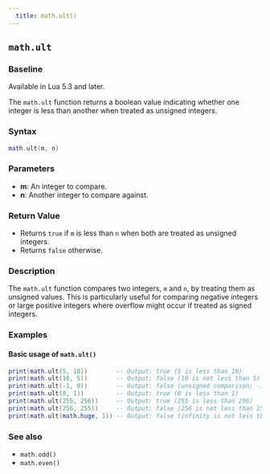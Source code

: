 ```yaml
---
  title: math.ult() 
---
```


## `math.ult`

### Baseline  
Available in Lua 5.3 and later.

The `math.ult` function returns a boolean value indicating whether one integer is less than another when treated as unsigned integers.

### Syntax  

```lua
math.ult(m, n)
```

### Parameters  

- **m**: An integer to compare.
- **n**: Another integer to compare against.

### Return Value  

- Returns `true` if `m` is less than `n` when both are treated as unsigned integers.
- Returns `false` otherwise.

### Description  

The `math.ult` function compares two integers, `m` and `n`, by treating them as unsigned values. This is particularly useful for comparing negative integers or large positive integers where overflow might occur if treated as signed integers. 

### Examples  

#### Basic usage of `math.ult()`

```lua
print(math.ult(5, 10))        -- Output: true (5 is less than 10)
print(math.ult(10, 5))        -- Output: false (10 is not less than 5)
print(math.ult(-1, 0))        -- Output: false (unsigned comparison; -1 is treated as a large unsigned number)
print(math.ult(0, 1))         -- Output: true (0 is less than 1)
print(math.ult(255, 256))     -- Output: true (255 is less than 256)
print(math.ult(256, 255))     -- Output: false (256 is not less than 255)
print(math.ult(math.huge, 1)) -- Output: false (infinity is not less than 1)
```

### See also  

- `math.odd()`  
- `math.even()`  